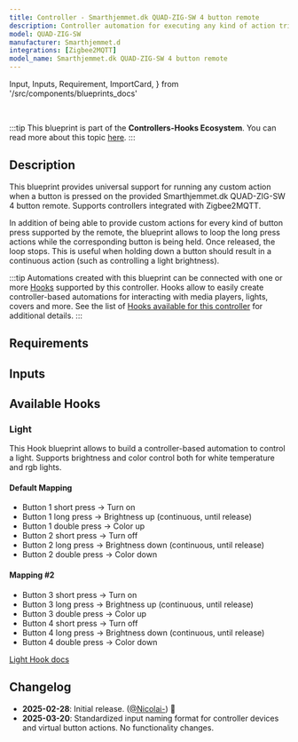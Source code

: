 ```yaml
---
title: Controller - Smarthjemmet.dk QUAD-ZIG-SW 4 button remote
description: Controller automation for executing any kind of action triggered by the provided Smarthjemmet.dk QUAD-ZIG-SW 4 button remote. Supports Zigbee2MQTT.
model: QUAD-ZIG-SW
manufacturer: Smarthjemmet.d
integrations: [Zigbee2MQTT]
model_name: Smarthjemmet.dk QUAD-ZIG-SW 4 button remote
---
```


  Input,
  Inputs,
  Requirement,
  ImportCard,
} from '/src/components/blueprints_docs'

<ImportCard id='smarthjemmet_dk_quad_zig_sw' category='controllers' />

<br />

:::tip
This blueprint is part of the **Controllers-Hooks Ecosystem**. You can read more about this topic [here](/docs/controllers-hooks-ecosystem).
:::

## Description

This blueprint provides universal support for running any custom action when a button is pressed on the provided Smarthjemmet.dk QUAD-ZIG-SW 4 button remote. Supports controllers integrated with Zigbee2MQTT.

In addition of being able to provide custom actions for every kind of button press supported by the remote, the blueprint allows to loop the long press actions while the corresponding button is being held. Once released, the loop stops. This is useful when holding down a button should result in a continuous action (such as controlling a light brightness).

:::tip
Automations created with this blueprint can be connected with one or more [Hooks](/docs/blueprints/hooks) supported by this controller.
Hooks allow to easily create controller-based automations for interacting with media players, lights, covers and more. See the list of [Hooks available for this controller](/docs/blueprints/controllers/smarthjemmet_dk_quad_zig_sw#available-hooks) for additional details.
:::

## Requirements

<Requirement id='zigbee2mqtt' />

## Inputs

<Inputs category='controllers' id='smarthjemmet_dk_quad_zig_sw' />

## Available Hooks

### Light

This Hook blueprint allows to build a controller-based automation to control a light. Supports brightness and color control both for white temperature and rgb lights.

#### Default Mapping

- Button 1 short press -> Turn on
- Button 1 long press -> Brightness up (continuous, until release)
- Button 1 double press -> Color up
- Button 2 short press -> Turn off
- Button 2 long press -> Brightness down (continuous, until release)
- Button 2 double press -> Color down

#### Mapping #2

- Button 3 short press -> Turn on
- Button 3 long press -> Brightness up (continuous, until release)
- Button 3 double press -> Color up
- Button 4 short press -> Turn off
- Button 4 long press -> Brightness down (continuous, until release)
- Button 4 double press -> Color down

[Light Hook docs](/docs/blueprints/hooks/light)

## Changelog

- **2025-02-28**: Initial release. ([@Nicolai-](https://github.com/Nicolai-)) :tada:
- **2025-03-20**: Standardized input naming format for controller devices and virtual button actions. No functionality changes.
